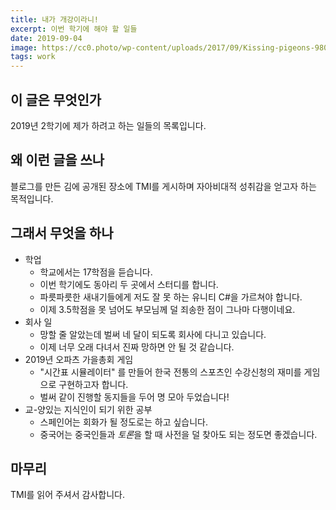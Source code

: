 ```yaml
---
title: 내가 개강이라니!
excerpt: 이번 학기에 해야 할 일들
date: 2019-09-04
image: https://cc0.photo/wp-content/uploads/2017/09/Kissing-pigeons-980x653.jpg
tags: work
---
```



## 이 글은 무엇인가
2019년 2학기에 제가 하려고 하는 일들의 목록입니다.

## 왜 이런 글을 쓰나
블로그를 만든 김에 공개된 장소에 TMI를 게시하며 자아비대적 성취감을 얻고자 하는 목적입니다.


## 그래서 무엇을 하나
* 학업
  * 학교에서는 17학점을 듣습니다.
  * 이번 학기에도 동아리 두 곳에서 스터디를 합니다.
  * 파릇파릇한 새내기들에게 저도 잘 못 하는 유니티 C#을 가르쳐야 합니다.
  * 이제 3.5학점을 못 넘어도 부모님께 덜 죄송한 점이 그나마 다행이네요.
* 회사 일
  * 망할 줄 알았는데 벌써 네 달이 되도록 회사에 다니고 있습니다.
  * 이제 너무 오래 다녀서 진짜 망하면 안 될 것 같습니다.
* 2019년 오파츠 가을총회 게임
  * "시간표 시뮬레이터" 를 만들어 한국 전통의 스포츠인 수강신청의 재미를 게임으로 구현하고자 합니다.
  * 벌써 같이 진행할 동지들을 두어 명 모아 두었습니다!
* 교-양있는 지식인이 되기 위한 공부
  * 스페인어는 회화가 될 정도로는 하고 싶습니다.
  * 중국어는 중국인들과 *토론*을 할 때 사전을 덜 찾아도 되는 정도면 좋겠습니다.


## 마무리
TMI를 읽어 주셔서 감사합니다.
